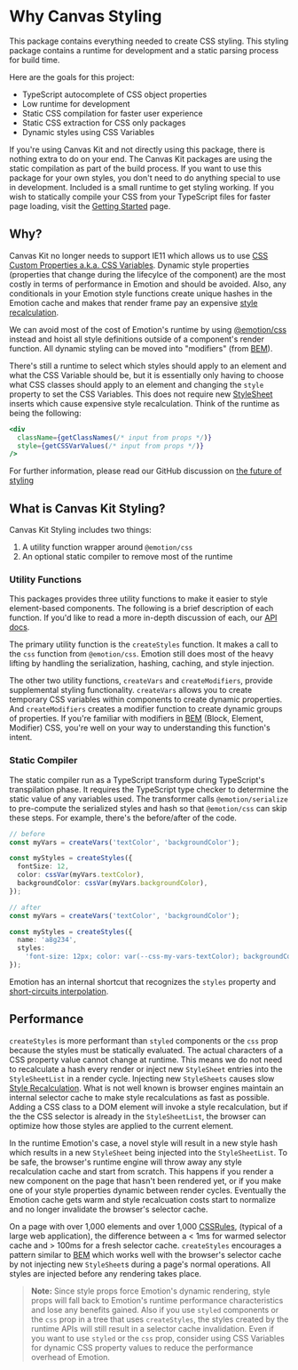 
<Meta title="Styling/Why Canvas Styling" />

# Why Canvas Styling

This package contains everything needed to create CSS styling. This styling package contains a
runtime for development and a static parsing process for build time.

Here are the goals for this project:

- TypeScript autocomplete of CSS object properties
- Low runtime for development
- Static CSS compilation for faster user experience
- Static CSS extraction for CSS only packages
- Dynamic styles using CSS Variables

If you're using Canvas Kit and not directly using this package, there is nothing extra to do on your
end. The Canvas Kit packages are using the static compilation as part of the build process. If you
want to use this package for your own styles, you don't need to do anything special to use in
development. Included is a small runtime to get styling working. If you wish to statically compile
your CSS from your TypeScript files for faster page loading, visit the
[Getting Started](/docs/styling-getting-started--docs) page.

## Why?

Canvas Kit no longer needs to support IE11 which allows us to use
[CSS Custom Properties a.k.a. CSS Variables](https://developer.mozilla.org/en-US/docs/Web/CSS/Using_CSS_custom_properties).
Dynamic style properties (properties that change during the lifecylce of the component) are the most
costly in terms of performance in Emotion and should be avoided. Also, any conditionals in your
Emotion style functions create unique hashes in the Emotion cache and makes that render frame pay an
expensive
[style recalculation](https://microsoftedge.github.io/DevTools/explainers/StyleTracing/explainer.html).

We can avoid most of the cost of Emotion's runtime by using
[@emotion/css](https://www.npmjs.com/package/@emotion/css) instead and hoist all style definitions
outside of a component's render function. All dynamic styling can be moved into "modifiers" (from
[BEM](https://getbem.com/introduction/#modifer:~:text=%2C%20header%20title-,Modifier,-A%20flag%20on)).

There's still a runtime to select which styles should apply to an element and what the CSS Variable
should be, but it is essentially only having to choose what CSS classes should apply to an element
and changing the `style` property to set the CSS Variables. This does not require new
[StyleSheet](https://developer.mozilla.org/en-US/docs/Web/API/StyleSheet) inserts which cause
expensive style recalculation. Think of the runtime as being the following:

```jsx
<div
  className={getClassNames(/* input from props */)}
  style={getCSSVarValues(/* input from props */)}
/>
```

For further information, please read our GitHub discussion on
[the future of styling](https://github.com/Workday/canvas-kit/discussions/2265)

## What is Canvas Kit Styling?

Canvas Kit Styling includes two things:

1. A utility function wrapper around `@emotion/css`
2. An optional static compiler to remove most of the runtime

### Utility Functions

This packages provides three utility functions to make it easier to style element-based components.
The following is a brief description of each function. If you'd like to read a more in-depth
discussion of each, our [API docs](/docs/features-styling-api--create-styles).

The primary utility function is the `createStyles` function. It makes a call to the `css` function
from `@emotion/css`. Emotion still does most of the heavy lifting by handling the serialization,
hashing, caching, and style injection.

The other two utility functions, `createVars` and `createModifiers`, provide supplemental styling
functionality. `createVars` allows you to create temporary CSS variables within components to create
dynamic properties. And `createModifiers` creates a modifier function to create dynamic groups of
properties. If you're familiar with modifiers in [BEM](https://getbem.com/introduction/) (Block,
Element, Modifier) CSS, you're well on your way to understanding this function's intent.

### Static Compiler

The static compiler run as a TypeScript transform during TypeScript's transpilation phase. It
requires the TypeScript type checker to determine the static value of any variables used. The
transformer calls `@emotion/serialize` to pre-compute the serialized styles and hash so that
`@emotion/css` can skip these steps. For example, there's the before/after of the code.

```ts
// before
const myVars = createVars('textColor', 'backgroundColor');

const myStyles = createStyles({
  fontSize: 12,
  color: cssVar(myVars.textColor),
  backgroundColor: cssVar(myVars.backgroundColor),
});

// after
const myVars = createVars('textColor', 'backgroundColor');

const myStyles = createStyles({
  name: 'a8g234',
  styles:
    'font-size: 12px; color: var(--css-my-vars-textColor); backgroundColor: var(--css-my-vars-backgroundColor);',
});
```

Emotion has an internal shortcut that recognizes the `styles` property and
[short-circuits interpolation](https://github.com/emotion-js/emotion/blob/f3b268f7c52103979402da919c9c0dd3f9e0e189/packages/serialize/src/index.js#L319).

## Performance

`createStyles` is more performant than `styled` components or the `css` prop because the styles must
be statically evaluated. The actual characters of a CSS property value cannot change at runtime.
This means we do not need to recalculate a hash every render or inject new `StyleSheet` entries into
the `StyleSheetList` in a render cycle. Injecting new `StyleSheets` causes slow
[Style Recalculation](https://web.dev/articles/reduce-the-scope-and-complexity-of-style-calculations).
What is not well known is browser engines maintain an internal selector cache to make style
recalculations as fast as possible. Adding a CSS class to a DOM element will invoke a style
recalculation, but if the the CSS selector is already in the `StyleSheetList`, the browser can
optimize how those styles are applied to the current element.

In the runtime Emotion's case, a novel style will result in a new style hash which results in a new
`StyleSheet` being injected into the `StyleSheetList`. To be safe, the browser's runtime engine will
throw away any style recalculation cache and start from scratch. This happens if you render a new
component on the page that hasn't been rendered yet, or if you make one of your style properties
dynamic between render cycles. Eventually the Emotion cache gets warm and style recalcuation costs
start to normalize and no longer invalidate the browser's selector cache.

On a page with over 1,000 elements and over 1,000
[CSSRules](https://developer.mozilla.org/en-US/docs/Web/API/CSSRule), (typical of a large web
application), the difference between a &lt; 1ms for warmed selector cache and &gt; 100ms for a fresh
selector cache. `createStyles` encourages a pattern similar to [BEM](https://getbem.com/) which
works well with the browser's selector cache by not injecting new `StyleSheet`s during a page's
normal operations. All styles are injected before any rendering takes place.

> **Note:** Since style props force Emotion's dynamic rendering, style props will fall back to
> Emotion's runtime performance characteristics and lose any benefits gained. Also if you use
> `styled` components or the `css` prop in a tree that uses `createStyles`, the styles created by
> the runtime APIs will still result in a selector cache invalidation. Even if you want to use
> `styled` or the `css` prop, consider using CSS Variables for dynamic CSS property values to reduce
> the performance overhead of Emotion.
